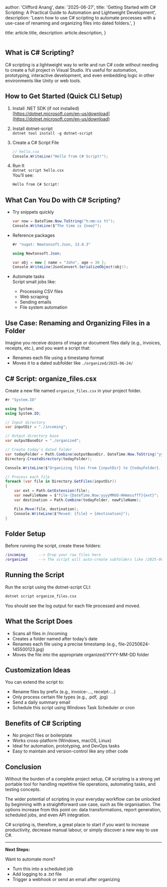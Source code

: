 
  author: 'Clifford Anang',
  date: '2025-06-27',
  title:
    'Getting Started with C# Scripting: A Practical Guide to Automation and Lightweight Development',
  description:
    'Learn how to use C# scripting to automate processes with a use-case of renaming and organizing files into dated folders.',
}

  title: article.title,
  description: article.description,
}


<Image src={cSharpScripting} alt="" />

## What is C# Scripting?

C# scripting is a lightweight way to write and run C# code without needing to create a full project in Visual Studio. It’s useful for automation, prototyping, interactive development, and even embedding logic in other environments like Unity or web tools.

## How to Get Started (Quick CLI Setup)

1. Install .NET SDK (if not installed)  
   [https://dotnet.microsoft.com/en-us/download](https://dotnet.microsoft.com/en-us/download)

2. Install dotnet-script  
   `dotnet tool install -g dotnet-script`

3. Create a C# Script File

   ```csharp
   // hello.csx
   Console.WriteLine("Hello from C# Script!");
   ```

4. Run It  
   `dotnet script hello.csx`  
   You’ll see:
   ```csharp
   Hello from C# Script!
   ```

## What Can You Do with C# Scripting?

- Try snippets quickly

  ```csharp
  var now = DateTime.Now.ToString("h:mm:ss tt");
  Console.WriteLine($"The time is {now}");
  ```

- Reference packages

  ```csharp
  #r "nuget: Newtonsoft.Json, 13.0.3"

  using Newtonsoft.Json;

  var obj = new { name = "John", age = 30 };
  Console.WriteLine(JsonConvert.SerializeObject(obj));
  ```

- Automate tasks  
  Script small jobs like:
  - Processing CSV files
  - Web scraping
  - Sending emails
  - File system automation

## Use Case: Renaming and Organizing Files in a Folder

Imagine you receive dozens of image or document files daily (e.g., invoices, receipts, etc.), and you want a script that:

- Renames each file using a timestamp format
- Moves it to a dated subfolder like `./organized/2025-06-24/`

## C# Script: organize_files.csx

Create a new file named `organize_files.csx` in your project folder.

```csharp
#r "System.IO"

using System;
using System.IO;

// Input directory
var inputDir = "./incoming";

// Output directory base
var outputBaseDir = "./organized";

// Create today's dated folder
var todayFolder = Path.Combine(outputBaseDir, DateTime.Now.ToString("yyyy-MM-dd"));
Directory.CreateDirectory(todayFolder);

Console.WriteLine($"Organizing files from {inputDir} to {todayFolder}...");

// Process each file
foreach (var file in Directory.GetFiles(inputDir))
{
    var ext = Path.GetExtension(file);
    var newFileName = $"file-{DateTime.Now:yyyyMMdd-HHmmssfff}{ext}";
    var destination = Path.Combine(todayFolder, newFileName);

    File.Move(file, destination);
    Console.WriteLine($"Moved: {file} ➜ {destination}");
}
```

## Folder Setup

Before running the script, create these folders:

```lua
/incoming      --> Drop your raw files here
/organized     --> The script will auto-create subfolders like /2025-06-24
```

## Running the Script

Run the script using the dotnet-script CLI:

```bash
dotnet script organize_files.csx
```

You should see the log output for each file processed and moved.

## What the Script Does

- Scans all files in /incoming
- Creates a folder named after today’s date
- Renames each file using a precise timestamp (e.g., file-20250624-145500123.jpg)
- Moves the file into the appropriate organized/YYYY-MM-DD folder

## Customization Ideas

You can extend the script to:

- Rename files by prefix (e.g., invoice-..., receipt-...)
- Only process certain file types (e.g., .pdf, .jpg)
- Send a daily summary email
- Schedule this script using Windows Task Scheduler or cron

## Benefits of C# Scripting

- No project files or boilerplate
- Works cross-platform (Windows, macOS, Linux)
- Ideal for automation, prototyping, and DevOps tasks
- Easy to maintain and version-control like any other code

## Conclusion

Without the burden of a complete project setup, C# scripting is a strong yet portable tool for handling repetitive file operations, automating tasks, and testing concepts.

The wider potential of scripting in your everyday workflow can be unlocked by beginning with a straightforward use case, such as file organisation. The options increase from this point on: data transformations, report generation, scheduled jobs, and even API integration.

C# scripting is, therefore, a great place to start if you want to increase productivity, decrease manual labour, or simply discover a new way to use C#.

---

**Next Steps:**

Want to automate more?

- Turn this into a scheduled job
- Add logging to a .txt file
- Trigger a webhook or send an email after organizing
